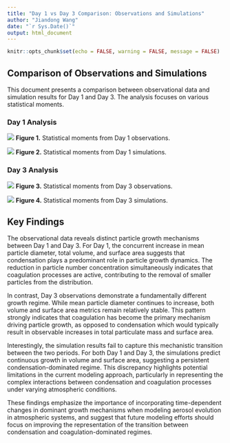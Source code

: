 ```yaml
---
title: "Day 1 vs Day 3 Comparison: Observations and Simulations"
author: "Jiandong Wang"
date: "`r Sys.Date()`"
output: html_document
---
```


```r
knitr::opts_chunk$set(echo = FALSE, warning = FALSE, message = FALSE)
```

## Comparison of Observations and Simulations

This document presents a comparison between observational data and simulation results for Day 1 and Day 3. The analysis focuses on various statistical moments.

### Day 1 Analysis

![](../figs/moments_analysis_obs_day1_300dpi.png)
**Figure 1.** Statistical moments from Day 1 observations.

![](../figs/moments_analysis_sim_day1_300dpi.png)
**Figure 2.** Statistical moments from Day 1 simulations.

### Day 3 Analysis

![](../figs/moments_analysis_obs_day3_300dpi.png)
**Figure 3.** Statistical moments from Day 3 observations.

![](../figs/moments_analysis_sim_day3_300dpi.png)
**Figure 4.** Statistical moments from Day 3 simulations.

## Key Findings

The observational data reveals distinct particle growth mechanisms between Day 1 and Day 3. For Day 1, the concurrent increase in mean particle diameter, total volume, and surface area suggests that condensation plays a predominant role in particle growth dynamics. The reduction in particle number concentration simultaneously indicates that coagulation processes are active, contributing to the removal of smaller particles from the distribution. 

In contrast, Day 3 observations demonstrate a fundamentally different growth regime. While mean particle diameter continues to increase, both volume and surface area metrics remain relatively stable. This pattern strongly indicates that coagulation has become the primary mechanism driving particle growth, as opposed to condensation which would typically result in observable increases in total particulate mass and surface area.

Interestingly, the simulation results fail to capture this mechanistic transition between the two periods. For both Day 1 and Day 3, the simulations predict continuous growth in volume and surface area, suggesting a persistent condensation-dominated regime. This discrepancy highlights potential limitations in the current modeling approach, particularly in representing the complex interactions between condensation and coagulation processes under varying atmospheric conditions.

These findings emphasize the importance of incorporating time-dependent changes in dominant growth mechanisms when modeling aerosol evolution in atmospheric systems, and suggest that future modeling efforts should focus on improving the representation of the transition between condensation and coagulation-dominated regimes.

